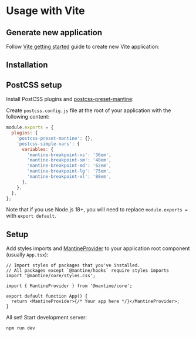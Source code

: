 

# Usage with Vite

<GetTemplates type="vite" />

## Generate new application

Follow [Vite getting started](https://vitejs.dev/guide/) guide to create new Vite application:

<NpmScript yarnScript="yarn create vite" npmScript="npm create vite@latest" />

## Installation

<PackagesInstallation />

## PostCSS setup

Install PostCSS plugins and [postcss-preset-mantine](/styles/postcss-preset):

<InstallScript packages="postcss postcss-preset-mantine postcss-simple-vars" dev />

Create `postcss.config.js` file at the root of your application with the following content:

```js
module.exports = {
  plugins: {
    'postcss-preset-mantine': {},
    'postcss-simple-vars': {
      variables: {
        'mantine-breakpoint-xs': '36em',
        'mantine-breakpoint-sm': '48em',
        'mantine-breakpoint-md': '62em',
        'mantine-breakpoint-lg': '75em',
        'mantine-breakpoint-xl': '88em',
      },
    },
  },
};
```

Note that if you use Node.js 18+, you will need to replace `module.exports = ` with `export default`.

## Setup

Add styles imports and [MantineProvider](/theming/mantine-provider/) to your application root component (usually `App.tsx`):

```tsx
// Import styles of packages that you've installed.
// All packages except `@mantine/hooks` require styles imports
import '@mantine/core/styles.css';

import { MantineProvider } from '@mantine/core';

export default function App() {
  return <MantineProvider>{/* Your app here */}</MantineProvider>;
}
```

All set! Start development server:

```bash
npm run dev
```
